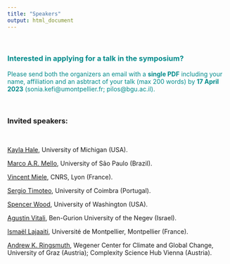 ```yaml
---
title: "Speakers"
output: html_document
---
```


<br />

### <span style="color: DarkCyan;">Interested in applying for a talk in the symposium?</span>

<span style="color: DarkCyan;">Please send both the organizers an email with a **single PDF** including your name, affiliation and an asbtract of your talk (max 200 words) by **17 April 2023** (sonia.kefi@umontpellier.fr; pilos@bgu.ac.il).</span>

<br />

### Invited speakers: 

<br />

[Kayla Hale](https://lsa.umich.edu/eeb/people/graduate-students/kayla-sale-hale.html), University of Michigan (USA). 

[Marco A.R. Mello](https://marcomellolab.wordpress.com/), University of São Paulo (Brazil). 

[Vincent Miele](https://lbbe.univ-lyon1.fr/fr/annuaires-des-membres/miele-vincent), CNRS, Lyon (France). 

[Sergio Timoteo](https://cfe.uc.pt/profile/members/1700), University of Coimbra (Portugal). 

[Spencer Wood](https://www.outdoorrd.org/), University of Washington (USA). 

[Agustin Vitali](https://lifewp.bgu.ac.il/wp/pilos/?page_id=353), Ben-Gurion University of the Negev (Israel).

[Ismaël Lajaaiti](https://isem-evolution.fr/en/membre/lajaaiti/), Université de Montpellier, Montpellier (France).

[Andrew K. Ringsmuth](https://www.csh.ac.at/researcher/andrew-ringsmuth/), Wegener Center for Climate and Global Change, University of Graz (Austria); Complexity Science Hub Vienna (Austria). 




